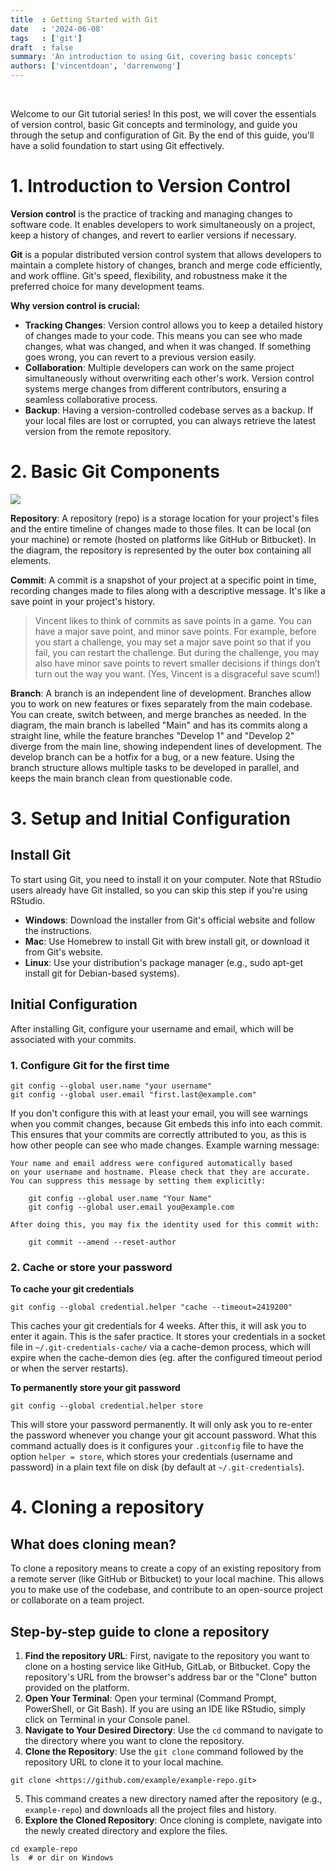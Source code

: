 ```yaml
---
title  : Getting Started with Git 
date   : '2024-06-08'
tags   : ['git']
draft  : false
summary: 'An introduction to using Git, covering basic concepts'
authors: ['vincentdoan', 'darrenwong']
---
```



<TOCInline toc={props.toc} indentDepth={2} />
<br/>

Welcome to our Git tutorial series! In this post, we will cover the essentials of version control, basic Git concepts and terminology, and guide you through the setup and configuration of Git. By the end of this guide, you'll have a solid foundation to start using Git effectively.

# 1. Introduction to Version Control

**Version control** is the practice of tracking and managing changes to software code. It enables developers to work simultaneously on a project, keep a history of changes, and revert to earlier versions if necessary. <Highlight text="Version control is crucial for collaboration, preventing conflicts, and ensuring code integrity."/>

**Git** is a popular distributed version control system that allows developers to maintain a complete history of changes, branch and merge code efficiently, and work offline. Git's speed, flexibility, and robustness make it the preferred choice for many development teams.

**Why version control is crucial:**
- **Tracking Changes**: Version control allows you to keep a detailed history of changes made to your code. This means you can see who made changes, what was changed, and when it was changed. If something goes wrong, you can revert to a previous version easily.
- **Collaboration**: Multiple developers can work on the same project simultaneously without overwriting each other's work. Version control systems merge changes from different contributors, ensuring a seamless collaborative process.
- **Backup**: Having a version-controlled codebase serves as a backup. If your local files are lost or corrupted, you can always retrieve the latest version from the remote repository.

# 2. Basic Git Components

![](/static/images/git-guide-series/git-intro.png)

<Caption text="A visualisation of the typical branching structure of a Git repository."/>

**Repository**: A repository (repo) is a storage location for your project's files and the entire timeline of changes made to those files. It can be local (on your machine) or remote (hosted on platforms like GitHub or Bitbucket). In the diagram, the repository is represented by the outer box containing all elements.

**Commit**: A commit is a snapshot of your project at a specific point in time, recording changes made to files along with a descriptive message. It's like a save point in your project's history.
		
> Vincent likes to think of commits as save points in a game. You can have a major save point, and minor save points. For example, before you start a challenge, you may set a major save point so that if you fail, you can restart the challenge. But during the challenge, you may also have minor save points to revert smaller decisions if things don’t turn out the way you want. (Yes, Vincent is a disgraceful save scum!)

**Branch**: A branch is an independent line of development. Branches allow you to work on new features or fixes separately from the main codebase. You can create, switch between, and merge branches as needed. In the diagram, the main branch is labelled "Main" and has its commits along a straight line, while the feature branches "Develop 1" and "Develop 2" diverge from the main line, showing independent lines of development. The develop branch can be a hotfix for a bug, or a new feature. Using the branch structure allows multiple tasks to be developed in parallel, and keeps the main branch clean from questionable code.

# 3. Setup and Initial Configuration

## Install Git

To start using Git, you need to install it on your computer. Note that RStudio users already have Git installed, so you can skip this step if you're using RStudio.
- **Windows**: Download the installer from Git's official website and follow the instructions.
- **Mac**: Use Homebrew to install Git with brew install git, or download it from Git's website.
- **Linux**: Use your distribution's package manager (e.g., sudo apt-get install git for Debian-based systems).

## Initial Configuration
After installing Git, configure your username and email, which will be associated with your commits.

### 1. Configure Git for the first time

```shell
git config --global user.name "your username"
git config --global user.email "first.last@example.com"
```

If you don't configure this with at least your email, you will see warnings when you commit changes, because Git embeds this info into each commit. This ensures that your commits are correctly attributed to you, as this is how other people can see who made changes. Example warning message:

```shell
Your name and email address were configured automatically based
on your username and hostname. Please check that they are accurate.
You can suppress this message by setting them explicitly:

    git config --global user.name "Your Name"
    git config --global user.email you@example.com

After doing this, you may fix the identity used for this commit with:

    git commit --amend --reset-author
```

### 2. Cache or store your password

**To cache your git credentials**

```shell
git config --global credential.helper "cache --timeout=2419200"
```

This caches your git credentials for 4 weeks. After this, it will ask you to enter it again. This is the safer practice. It stores your credentials in a socket file in `~/.git-credentials-cache/` via a cache-demon process, which will expire when the cache-demon dies (eg. after the configured timeout period or when the server restarts).

**To permanently store your git password**

```shell
git config --global credential.helper store
```

This will store your password permanently. It will only ask you to re-enter the password whenever you change your git account password. What this command actually does is it configures your `.gitconfig` file to have the option `helper = store`, which stores your credentials (username and password) in a plain text file on disk (by default at `~/.git-credentials`).

# 4. Cloning a repository

## What does cloning mean?

To clone a repository means to create a copy of an existing repository from a remote server (like GitHub or Bitbucket) to your local machine. This allows you to make use of the codebase, and contribute to an open-source project or collaborate on a team project.

## Step-by-step guide to clone a repository

1. **Find the repository URL**: First, navigate to the repository you want to clone on a hosting service like GitHub, GitLab, or Bitbucket. Copy the repository's URL from the browser's address bar or the "Clone" button provided on the platform.
2. **Open Your Terminal**: Open your terminal (Command Prompt, PowerShell, or Git Bash). If you are using an IDE like RStudio, simply click on Terminal in your Console panel.
3. **Navigate to Your Desired Directory**: Use the `cd` command to navigate to the directory where you want to clone the repository.
4. **Clone the Repository**: Use the `git clone` command followed by the repository URL to clone it to your local machine.

```shell
git clone <https://github.com/example/example-repo.git>
```

5. This command creates a new directory named after the repository (e.g., `example-repo`) and downloads all the project files and history.
6. **Explore the Cloned Repository**: Once cloning is complete, navigate into the newly created directory and explore the files.

```shell
cd example-repo
ls  # or dir on Windows
```